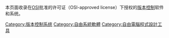 本页面收录在[[开放源代码促进会|OSI]]批准的许可证（OSI-approved license）下授权的[[版本控制|版本控制]]软件和系统。

{{Portal|自由软件}}

[[Category:版本控制系统|Category:版本控制系统]]
[[Category:自由系統軟體|Category:自由系統軟體]]
[[Category:自由電腦程式設計工具|Category:自由電腦程式設計工具]]